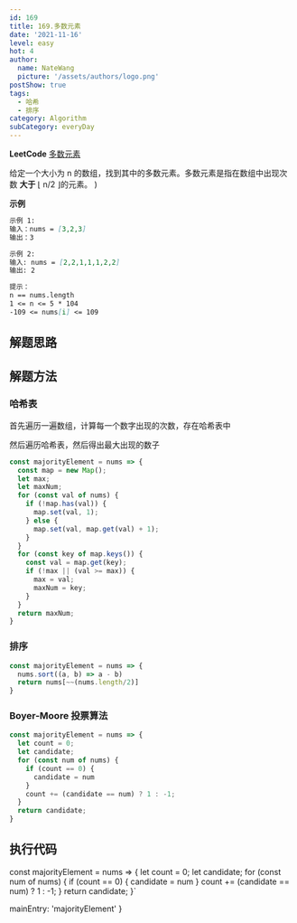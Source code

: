```yaml
---
id: 169
title: 169.多数元素
date: '2021-11-16'
level: easy
hot: 4
author:
  name: NateWang
  picture: '/assets/authors/logo.png'
postShow: true
tags:
  - 哈希
  - 排序
category: Algorithm
subCategory: everyDay
---
```




<Strong>LeetCode</Strong> [多数元素](https://leetcode.cn/problems/majority-element/)


  <Para>
    给定一个大小为 <InlineCode>n</InlineCode> 的数组，找到其中的多数元素。多数元素是指在数组中出现次数 <Strong>大于</Strong> <InlineCode>⌊ n/2 ⌋</InlineCode>的元素。
  </Para>
)

<SideNote type='info' title='题目描述' children={cBox}/>


**示例**

```md
示例 1: 
输入：nums = [3,2,3]
输出：3

示例 2: 
输入: nums = [2,2,1,1,1,2,2]
输出: 2

提示：
n == nums.length
1 <= n <= 5 * 104
-109 <= nums[i] <= 109
```

## 解题思路


## 解题方法

### 哈希表

首先遍历一遍数组，计算每一个数字出现的次数，存在哈希表中

然后遍历哈希表，然后得出最大出现的数子

```js
const majorityElement = nums => {
  const map = new Map();
  let max;
  let maxNum;
  for (const val of nums) {
    if (!map.has(val)) {
      map.set(val, 1);
    } else {
      map.set(val, map.get(val) + 1);
    }
  }
  for (const key of map.keys()) {
    const val = map.get(key);
    if (!max || (val >= max)) {
      max = val;
      maxNum = key;
    } 
  }
  return maxNum;
}
```

### 排序

```js
const majorityElement = nums => {
  nums.sort((a, b) => a - b)
  return nums[~~(nums.length/2)]
}
```

### **Boyer-Moore** 投票算法



```js
const majorityElement = nums => {
  let count = 0;
  let candidate;
  for (const num of nums) {
    if (count == 0) {
      candidate = num
    }
    count += (candidate == num) ? 1 : -1;
  }
  return candidate;
}
```


## 执行代码


const majorityElement = nums => {
  let count = 0;
  let candidate;
  for (const num of nums) {
    if (count == 0) {
      candidate = num
    }
    count += (candidate == num) ? 1 : -1;
  }
  return candidate;
}`

  mainEntry: 'majorityElement'
}

<PlayGround js={js} mode='algo' options={options}/> 

